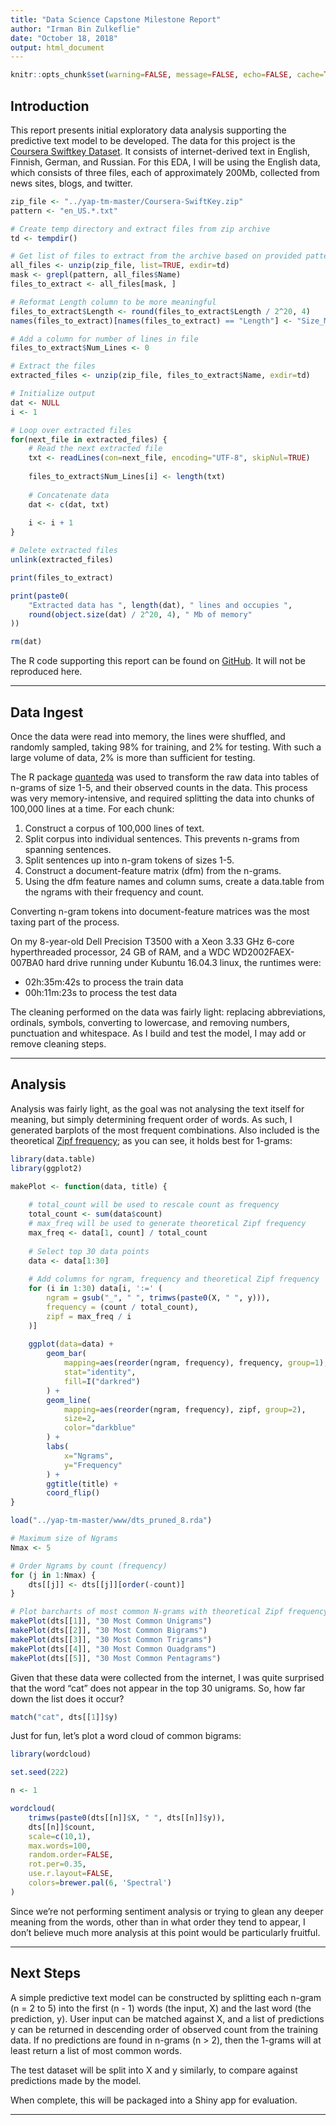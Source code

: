 ---
title: "Data Science Capstone Milestone Report"
author: "Irman Bin Zulkeflie"
date: "October 18, 2018"
output: html_document
---

```{r setup, include=FALSE}
knitr::opts_chunk$set(warning=FALSE, message=FALSE, echo=FALSE, cache=TRUE)
```

## <a name="introduction"></a>Introduction

This report presents initial exploratory data analysis supporting the predictive
text model to be developed. The data for this project is the [Coursera Swiftkey 
Dataset](https://d396qusza40orc.cloudfront.net/dsscapstone/dataset/Coursera-SwiftKey.zip).
It consists of internet-derived text in English, Finnish, German, and Russian.
For this EDA, I will be using the English data, which consists of three files,
each of approximately 200Mb, collected from news sites, blogs, and twitter.
```{r}
zip_file <- "../yap-tm-master/Coursera-SwiftKey.zip"
pattern <- "en_US.*.txt"

# Create temp directory and extract files from zip archive
td <- tempdir()

# Get list of files to extract from the archive based on provided pattern
all_files <- unzip(zip_file, list=TRUE, exdir=td)
mask <- grepl(pattern, all_files$Name)
files_to_extract <- all_files[mask, ]

# Reformat Length column to be more meaningful
files_to_extract$Length <- round(files_to_extract$Length / 2^20, 4)
names(files_to_extract)[names(files_to_extract) == "Length"] <- "Size_Mb"

# Add a column for number of lines in file
files_to_extract$Num_Lines <- 0

# Extract the files
extracted_files <- unzip(zip_file, files_to_extract$Name, exdir=td)

# Initialize output
dat <- NULL
i <- 1

# Loop over extracted files
for(next_file in extracted_files) {
    # Read the next extracted file
    txt <- readLines(con=next_file, encoding="UTF-8", skipNul=TRUE)
    
    files_to_extract$Num_Lines[i] <- length(txt)
    
    # Concatenate data
    dat <- c(dat, txt)
    
    i <- i + 1
}

# Delete extracted files
unlink(extracted_files)

print(files_to_extract)

print(paste0(
    "Extracted data has ", length(dat), " lines and occupies ", 
    round(object.size(dat) / 2^20, 4), " Mb of memory"
))

rm(dat)
```

The R code supporting this report can be found on 
[GitHub](https://github.com/musher1720/milestone_project). It will not be reproduced here.

---

## <a name="ingest"></a>Data Ingest
Once the data were read into memory, the lines were shuffled, and randomly
sampled, taking 98% for training, and 2% for testing. With such a large volume 
of data, 2%  is more than sufficient for testing.

The R package [quanteda](https://cran.r-project.org/web/packages/quanteda/index.html) 
was used to transform the raw data into tables of n-grams of size 1-5, and their
observed counts in the data. This process was very memory-intensive, and 
required splitting the data into chunks of 100,000 lines at a time. For each
chunk:

1. Construct a corpus of 100,000 lines of text.
2. Split corpus into individual sentences. This prevents n-grams from spanning 
sentences.
3. Split sentences up into n-gram tokens of sizes 1-5.
4. Construct a document-feature matrix (dfm) from the n-grams.
5. Using the dfm feature names and column sums, create a data.table from the 
ngrams with their frequency and count.

Converting n-gram tokens into document-feature matrices was the most taxing part 
of the process.

On my 8-year-old Dell Precision T3500 with a Xeon 3.33 GHz 6-core hyperthreaded
processor, 24 GB of RAM, and a WDC WD2002FAEX-007BA0 hard drive running under 
Kubuntu 16.04.3 linux, the runtimes were: 

* 02h:35m:42s to process the train data 
* 00h:11m:23s to process the test data 

The cleaning performed on the data was fairly light: replacing abbreviations, 
ordinals, symbols, converting to lowercase, and removing numbers, punctuation 
and whitespace. As I build and test the model, I may add or remove cleaning 
steps. 

---

## <a name="analysis"></a>Analysis
Analysis was fairly light, as the goal was not analysing the text itself for 
meaning, but simply determining frequent order of words. As such, I generated 
barplots of the most frequent combinations. Also included is the theoretical 
[Zipf frequency](https://en.wikipedia.org/wiki/Zipf%27s_law); as you can see, it 
holds best for 1-grams:
```{r}
library(data.table)
library(ggplot2)

makePlot <- function(data, title) {
    
    # total_count will be used to rescale count as frequency
    total_count <- sum(data$count)
    # max_freq will be used to generate theoretical Zipf frequency
    max_freq <- data[1, count] / total_count
    
    # Select top 30 data points
    data <- data[1:30]
    
    # Add columns for ngram, frequency and theoretical Zipf frequency
    for (i in 1:30) data[i, ':=' (
        ngram = gsub("_", " ", trimws(paste0(X, " ", y))),
        frequency = (count / total_count),
        zipf = max_freq / i
    )]
    
    ggplot(data=data) +
        geom_bar(
            mapping=aes(reorder(ngram, frequency), frequency, group=1),
            stat="identity",
            fill=I("darkred")
        ) +
        geom_line(
            mapping=aes(reorder(ngram, frequency), zipf, group=2),
            size=2,
            color="darkblue"
        ) +
        labs(
            x="Ngrams",
            y="Frequency"
        ) +
        ggtitle(title) +
        coord_flip()
}

load("../yap-tm-master/www/dts_pruned_8.rda")

# Maximum size of Ngrams
Nmax <- 5

# Order Ngrams by count (frequency)
for (j in 1:Nmax) {
    dts[[j]] <- dts[[j]][order(-count)]
}

# Plot barcharts of most common N-grams with theoretical Zipf frequency overlaid
makePlot(dts[[1]], "30 Most Common Unigrams")
makePlot(dts[[2]], "30 Most Common Bigrams")
makePlot(dts[[3]], "30 Most Common Trigrams")
makePlot(dts[[4]], "30 Most Common Quadgrams")
makePlot(dts[[5]], "30 Most Common Pentagrams")
```

Given that these data were collected from the internet, I was quite surprised
that the word "cat" does not appear in the top 30 unigrams. So, how far down the
list does it occur?
```{r}
match("cat", dts[[1]]$y)
```

Just for fun, let's plot a word cloud of common bigrams:
```{r}
library(wordcloud)

set.seed(222)

n <- 1

wordcloud(
    trimws(paste0(dts[[n]]$X, " ", dts[[n]]$y)),
    dts[[n]]$count, 
    scale=c(10,1),
    max.words=100,
    random.order=FALSE,
    rot.per=0.35,
    use.r.layout=FALSE,
    colors=brewer.pal(6, 'Spectral')
)
```

Since we're not performing sentiment analysis or trying to glean any deeper 
meaning from the words, other than in what order they tend to appear, I don't 
believe much more analysis at this point would be particularly fruitful.

---

## <a name="nextsteps"></a>Next Steps
A simple predictive text model can be constructed by splitting each n-gram 
(n = 2 to 5) into the first (n - 1) words (the input, X) and the last word (the 
prediction, y). User input can be matched against X, and a list of predictions y
can be returned in descending order of observed count from the training data. If
no predictions are found in n-grams (n > 2), then the 1-grams will at least 
return a list of most common words.

The test dataset will be split into X and y similarly, to compare against 
predictions made by the model.

When complete, this will be packaged into a Shiny app for evaluation.

---